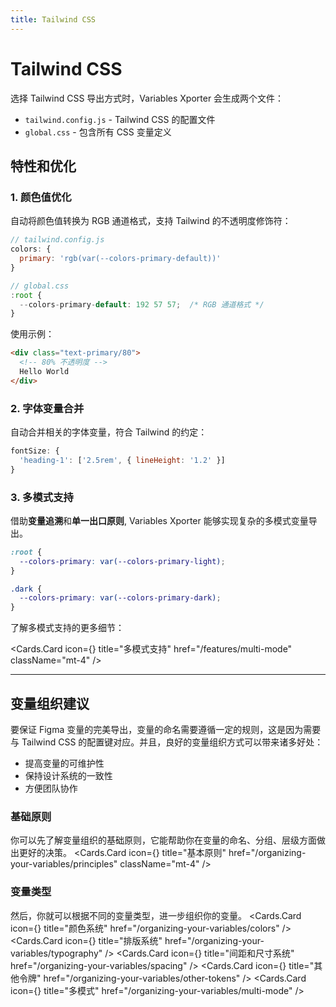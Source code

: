 ```yaml
---
title: Tailwind CSS
---
```



# Tailwind CSS

选择 Tailwind CSS 导出方式时，Variables Xporter 会生成两个文件：

- `tailwind.config.js` - Tailwind CSS 的配置文件
- `global.css` - 包含所有 CSS 变量定义

## 特性和优化

### 1. 颜色值优化

自动将颜色值转换为 RGB 通道格式，支持 Tailwind 的不透明度修饰符：

```js
// tailwind.config.js
colors: {
  primary: 'rgb(var(--colors-primary-default))'
}

// global.css
:root {
  --colors-primary-default: 192 57 57;  /* RGB 通道格式 */
}
```

使用示例：

```html
<div class="text-primary/80">
  <!-- 80% 不透明度 -->
  Hello World
</div>
```

### 2. 字体变量合并

自动合并相关的字体变量，符合 Tailwind 的约定：

```js
fontSize: {
  'heading-1': ['2.5rem', { lineHeight: '1.2' }]
}
```

### 3. 多模式支持

借助**变量追溯**和**单一出口原则**, Variables Xporter 能够实现复杂的多模式变量导出。

```css
:root {
  --colors-primary: var(--colors-primary-light);
}

.dark {
  --colors-primary: var(--colors-primary-dark);
}
```

了解多模式支持的更多细节：

  <Cards.Card
    icon={<Columns3/>}
    title="多模式支持"
    href="/features/multi-mode"
    className="mt-4"
  />


---

## 变量组织建议

要保证 Figma 变量的完美导出，变量的命名需要遵循一定的规则，这是因为需要与 Tailwind CSS 的配置键对应。并且，良好的变量组织方式可以带来诸多好处：

- 提高变量的可维护性
- 保持设计系统的一致性
- 方便团队协作

### 基础原则
你可以先了解变量组织的基础原则，它能帮助你在变量的命名、分组、层级方面做出更好的决策。
  <Cards.Card
    icon={<BookOpenCheck />}
    title="基本原则"
    href="/organizing-your-variables/principles"
    className="mt-4"
  />


### 变量类型
然后，你就可以根据不同的变量类型，进一步组织你的变量。
<Cards>
  <Cards.Card
    icon={<Palette />}
    title="颜色系统"
    href="/organizing-your-variables/colors"
  />
  <Cards.Card
    icon={<Type />}
    title="排版系统"
    href="/organizing-your-variables/typography"
  />
  <Cards.Card
    icon={<ChevronsLeftRight />}
    title="间距和尺寸系统"
    href="/organizing-your-variables/spacing"
  />
  <Cards.Card
    icon={<Box/>}
    title="其他令牌"
    href="/organizing-your-variables/other-tokens"
  />
  <Cards.Card
    icon={<Columns3 />}
    title="多模式"
    href="/organizing-your-variables/multi-mode"
  />
</Cards>

